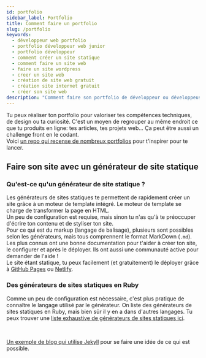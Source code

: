 ```yaml
---
id: portfolio
sidebar_label: Portfolio
title: Comment faire un portfolio
slug: /portfolio
keywords:
  -	développeur web portfolio
  - portfolio développeur web junior
  - portfolio développeur
  - comment créer un site statique
  -	comment faire un site web
  - faire un site wordpress
  - creer un site web
  - création de site web gratuit
  - création site internet gratuit
  - créer son site web
description: "Comment faire son portfolio de développeur ou développeuse en ligne"
---
```



Tu peux réaliser ton portfolio pour valoriser tes compétences techniques, de design ou ta curiosité.
C'est un moyen de regrouper au même endroit ce que tu produits en ligne: tes articles, tes projets web... Ça peut être aussi un challenge front en le codant.<br/>
Voici [un repo qui recense de nombreux portfolios](https://github.com/emmabostian/developer-portfolios) pour t'inspirer pour te lancer.

## Faire son site avec un générateur de site statique

### Qu'est-ce qu'un générateur de site statique ?

Les générateurs de sites statiques te permettent de rapidement créer un site grâce à un moteur de template intégré. Le moteur de template se charge de transformer la page en HTML.<br/>
Un peu de configuration est requise, mais sinon tu n'as qu'à te préoccuper d'écrire ton contenu et de styliser ton site.<br/>
Pour ce qui est du markup (langage de balisage), plusieurs sont possibles selon les générateurs, mais tous comprennent le format MarkDown (`.md`).<br/> 
Les plus connus ont une bonne documentation pour t'aider à créer ton site, le configurer et après le déployer. Ils ont aussi une communauté active pour demander de l'aide !<br/>
Le site étant statique, tu peux facilement (et gratuitement) le déployer grâce à [GitHub Pages](https://pages.github.com/) ou [Netlify](https://www.netlify.com/).<br/>

### Des générateurs de sites statiques en Ruby

Comme un peu de configuration est nécessaire, c'est plus pratique de connaître le langage utilisé par le générateur.
On liste des générateurs de sites statiques en Ruby, mais bien sûr il y en a dans d'autres langages. Tu peux trouver une [liste exhaustive de générateurs de sites statiques ici](https://jamstack.org/generators/).

<div class="container">
  <HorizontalCard
    src='/img/online_profile/portfolio/jekyll.png'
    alt='Logo Jekyll'
    href='https://jekyllrb.com/'
    title='Jekyll'
    description="Un des générateurs de site statique le plus connu et populaire. Le moteur de template en Liquid, créé par Shopify."
  />
  <HorizontalCard
    src='/img/online_profile/portfolio/middleman.png'
    alt='Logo Middleman'
    href='https://middlemanapp.com/'
    title='Middleman'
    description="Second sur le podium, Middleman donne l'option de plusieurs moteurs de template (dont liquid, erb et haml). Le CSS est en sass."
  />
  <HorizontalCard
    src='/img/online_profile/portfolio/nanoc.png'
    alt='Logo Nanoc'
    href='https://nanoc.ws/'
    title='Nanoc'
    description="Moins populaire que les deux précédents, Nanoc tient tout de même la troisième place sur le podium. Comme Middleman, il y a plusieurs moteurs de template (dont erb et haml)."
  />
  <HorizontalCard
    src='/img/online_profile/portfolio/bridgetown.jpeg'
    alt='Logo Bridgetown'
    href='https://www.bridgetownrb.com/'
    title='Bridgetown'
    description="Bridgetown a une communauté moins importante que les trois précédents, mais elle est tout de même active et le projet est maintenu. Il laisse le choix entre erb ou liquid en moteur de template."
  />
</div><br/>

[Un exemple de blog qui utilise Jekyll](https://catalinionescu.dev/) pour se faire une idée de ce qui est possible.
